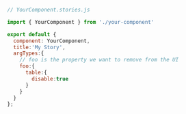 ```js
// YourComponent.stories.js

import { YourComponent } from './your-component'

export default {
  component: YourComponent,
  title:'My Story',
  argTypes:{
    // foo is the property we want to remove from the UI
    foo:{
      table:{
        disable:true
      }
    }
  }
};
```